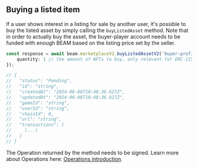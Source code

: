 ## Buying a listed item

If a user shows interest in a listing for sale by another user, it's possible to buy the listed asset by simply calling the `buyListedAsset` method. Note that in order to actually buy the asset, the buyer-player account needs to be funded with enough BEAM based on the listing price set by the seller.

```typescript
const response = await beam.marketplaceV2.buyListedAssetV2('buyer-profile-id', 'order-id-to-fulfill' {
    quantity: 1 // the amount of NFTs to buy, only relevant for ERC-1155 based tokens, defaults to 1
});

// {
//   "status": "Pending",
//   "id": "string",
//   "createdAt": "2024-06-06T10:48:36.627Z",
//   "updatedAt": "2024-06-06T10:48:36.627Z",
//   "gameId": "string",
//   "userId": "string",
//   "chainId": 0,
//   "url": "string",
//   "transactions": [
//     (...)
//   ]
// }

```

The Operation returned by the method needs to be signed. Learn more about Operations here: [Operations introduction](../operations/introduction).
